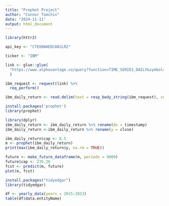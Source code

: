 ```yaml
---
title: "Prophet Project"
author: "Connor Tomchin"
date: "2024-11-11"
output: html_document
---
```


```r
library(httr2)

api_key <- "C7EO8WAEDCA0JLR2"

ticker <- "IBM"

link <- glue::glue(
  "https://www.alphavantage.co/query?function=TIME_SERIES_DAILY&symbol={ticker}&apikey={api_key}&outputsize=full&datatype=csv"
  )

ibm_request <- request(link) %>% 
  req_perform()

ibm_daily_return <- read.delim(text = resp_body_string(ibm_request), sep = ",")

```

```r
install.packages('prophet')
library(prophet)
```


```r
library(dplyr)
ibm_daily_return <- ibm_daily_return %>% rename(ds = timestamp)
ibm_daily_return <-ibm_daily_return %>% rename(y = close)

ibm_daily_return$cap <- 8.5
m <- prophet(ibm_daily_return)
print(max(ibm_daily_return$y, na.rm = TRUE))

```

```r

future <- make_future_dataframe(m, periods = 9000)
future$cap <- 235.26
fcst <- predict(m, future)
plot(m, fcst)
```


```r
install.packages("tidyedgar")
library(tidyedgar)

df <- yearly_data(years = 2015:2023)
table(df$data.entityName)
```

